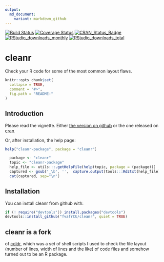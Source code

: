 ```yaml
---
output:
  md_document:
    variant: markdown_github
---
```

[![Build Status](https://travis-ci.org/fvafrCU/cleanr.svg?branch=master)](https://travis-ci.org/fvafrCU/cleanr)
[![Coverage Status](https://codecov.io/github/fvafrCU/cleanr/coverage.svg?branch=master)](https://codecov.io/github/fvafrCU/cleanr?branch=master)
[![CRAN_Status_Badge](https://www.r-pkg.org/badges/version/cleanr)](https://cran.r-project.org/package=cleanr)
[![RStudio_downloads_monthly](https://cranlogs.r-pkg.org/badges/cleanr)](https://cran.r-project.org/package=index.html)
[![RStudio_downloads_total](https://cranlogs.r-pkg.org/badges/grand-total/cleanr)](https://cran.r-project.org/package=index.html)

# cleanr
Check your R code for some of the most common layout flaws.

<!-- README.md is generated from README.Rmd. Please edit that file -->

```r
knitr::opts_chunk$set(
  collapse = TRUE,
  comment = "#>",
  fig.path = "README-"
)
```
## Introduction
Please read the vignette. Either [the version on github](https://htmlpreview.github.io/?https://github.com/fvafrCU/cleanr/blob/master/inst/doc/cleanr_Introduction.html)
or the one released on [cran](https://cran.r-project.org/package=cleanr).

Or, after installation, the help page:
```r
help("cleanr-package", package = "cleanr")
```
```r
  package <- "cleanr"
  topic <- "cleanr-package"
  help_file <- utils:::.getHelpFile(help(topic, package = (package)))
  captured <- gsub('_\b', '',  capture.output(tools:::Rd2txt(help_file) ))
  cat(captured, sep="\n")
```

## Installation
You can install cleanr from github with:
```r
if (! require("devtools")) install.packages("devtools")
devtools::install_github("fvafrCU/cleanr", quiet = TRUE)
```

## cleanr is a fork 
of [coldr](https://github.com/fvafrcu/coldr.git),
which was a set of shell scripts I used to check the file layout (number of 
lines, width of lines and the like) of code files and somehow turned out to be 
an R package.



